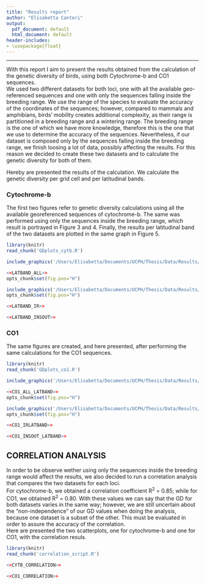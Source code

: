 ```yaml
---
title: "Results report"
author: "Elisabetta Canteri"
output:
  pdf_document: default
  html_document: default
header-includes: 
- \usepackage{float}
---
```

***
With this report I aim to present the results obtained from the calculation of the genetic diversity of birds, using both Cytochrome-b and CO1 sequences.  
We used two different datasets for both loci, one with all the available geo-referenced sequences and one with only the sequences falling inside the breeding range. We use the range of the species to evaluate the accuracy of the coordinates of the sequences; however, compared to mammals and amphibians, birds' mobility creates additional complexity, as their range is partitioned in a breeding range and a wintering range. The breeding range is the one of which we have more knowledge, therefore this is the one that we use to determine the accuracy of the sequences. Nevertheless, if our dataset is composed only by the sequences falling inside the breeding range, we finish loosing a lot of data, possibly affecting the results. For this reason we decided to create these two datasets and to calculate the genetic diversity for both of them.  

Hereby are presented the results of the calculation. We calculate the genetic diversity per grid cell and per latitudinal bands.  

### Cytochrome-b

The first two figures refer to genetic diversity calculations using all the available georeferenced sequences of cytochrome-b. The same was performed using only the sequences inside the breeding range, which result is portrayed in Figure 3 and 4. Finally, the results per latitudinal band of the two datasets are plotted in the same graph in Figure 5.

```r
library(knitr)
read_chunk('GDplots_cytb.R')
```

```r
include_graphics('/Users/Elisabetta/Documents/UCPH/Thesis/Data/Results/CYTB/Cytb_all_seqs.jpg')
```

```r
<<LATBAND_ALL>>
opts_chunk$set(fig.pos="H")
```

```r
include_graphics('/Users/Elisabetta/Documents/UCPH/Thesis/Data/Results/CYTB/cytb_gd_insiderange.png')
opts_chunk$set(fig.pos="H")
```

```r
<<LATBAND_IR>>
```

```r
<<LATBAND_INSOUT>>
```

\newpage
### CO1

The same figures are created, and here presented, after performing the same calculations for the CO1 sequences.
```r
library(knitr)
read_chunk('GDplots_co1.R')
```

```r
include_graphics('/Users/Elisabetta/Documents/UCPH/Thesis/Data/Results/CO1/co1_gd_allseq.png')
```

```r
<<CO1_ALL_LATBAND>>
opts_chunk$set(fig.pos="H")
```

```r
include_graphics('/Users/Elisabetta/Documents/UCPH/Thesis/Data/Results/CO1/co1_gd_insiderange.png')
opts_chunk$set(fig.pos="H")
```

```r
<<CO1_IRLATBAND>>
```

```r
<<CO1_INSOUT_LATBAND>>
```

\newpage
## CORRELATION ANALYSIS

In order to be observe wether using only the sequences inside the breeding range would affect the results, we also decided to run a correlation analysis that compares the two datasets for each loci.  
For cytochrome-b, we obtained a correlation coefficient R^2^ = 0.85; while for CO1, we obtained R^2^ = 0.80. With these values we can say that the GD for both datasets varies in the same way; however, we are still uncertain about the "non-independence" of our GD values when doing the analysis, because one dataset is a subset of the other. This must be evaluated in order to assure the accuracy of the correlation.  
Here are presented the two scatterplots, one for cytochrome-b and one for CO1, with the correlation resuls.

```r
library(knitr)
read_chunk('correlation_script.R')
```

```r
<<CYTB_CORRELATION>>
```

```r
<<CO1_CORRELATION>>
```






